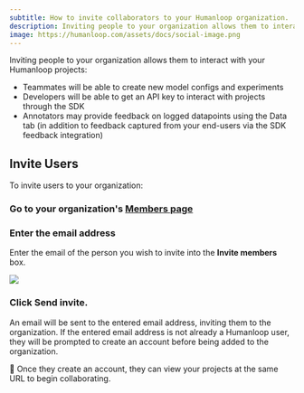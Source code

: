 ```yaml
---
subtitle: How to invite collaborators to your Humanloop organization.
description: Inviting people to your organization allows them to interact with your Humanloop projects.
image: https://humanloop.com/assets/docs/social-image.png
---
```


Inviting people to your organization allows them to interact with your Humanloop projects:

- Teammates will be able to create new model configs and experiments
- Developers will be able to get an API key to interact with projects through the SDK
- Annotators may provide feedback on logged datapoints using the Data tab (in addition to feedback captured from your end-users via the SDK feedback integration)

## Invite Users

To invite users to your organization:

<Steps>

### Go to your organization's **[Members page](https://app.humanloop.com/account/members)**

### Enter the **email address**

Enter the email of the person you wish to invite into the **Invite members** box.

<img src="../../../assets/images/invite-members.png" />

### Click **Send invite**.

An email will be sent to the entered email address, inviting them to the organization. If the entered email address is not already a Humanloop user, they will be prompted to create an account before being added to the organization.

</Steps>

🎉 Once they create an account, they can view your projects at the same URL to begin collaborating.
